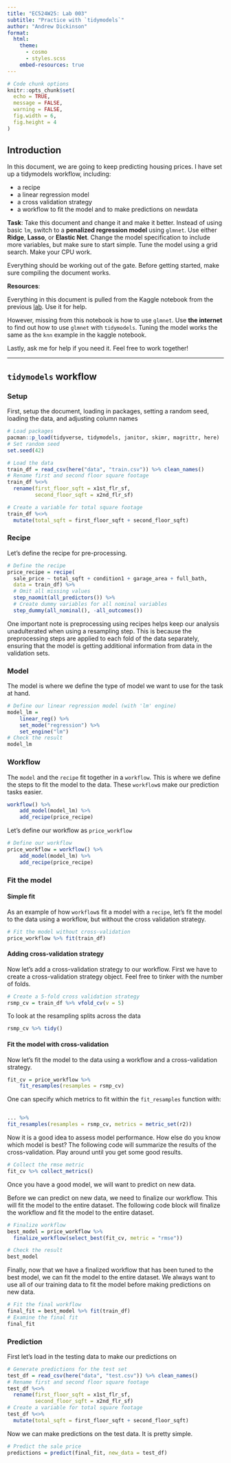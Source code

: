 ```yaml
---
title: "EC524W25: Lab 003"
subtitle: "Practice with `tidymodels`"
author: "Andrew Dickinson"
format: 
  html:
    theme: 
      - cosmo
      - styles.scss
    embed-resources: true
---
```


```r
# Code chunk options
knitr::opts_chunk$set(
  echo = TRUE,
  message = FALSE,
  warning = FALSE,
  fig.width = 6,
  fig.height = 4
)
```

## Introduction

In this document, we are going to keep predicting housing prices. I have set up a tidymodels workflow, including:

- a recipe
- a linear regression model
- a cross validation strategy
- a workflow to fit the model and to make predictions on newdata


**Task**: Take this document and change it and make it better. Instead of using basic `lm`, switch to a **penalized regression model** using `glmnet`. Use either **Ridge**, **Lasso**, or **Elastic Net**. Change the model specification to include more variables, but make sure to start simple. Tune the model using a grid search. Make your CPU work. 

Everything should be working out of the gate. Before getting started, make sure compiling the document works.

**Resources**:

Everything in this document is pulled from the Kaggle notebook from the previous [lab](https://www.kaggle.com/code/edwardarubin/intro-tidymodels-resampling). Use it for help.

However, missing from this notebook is how to use `glmnet`. Use **the internet** to find out how to use `glmnet` with `tidymodels`. Tuning the model works the same as the `knn` example in the kaggle notebook.

Lastly, ask me for help if you need it. Feel free to work together!


---

## `tidymodels` workflow

### Setup

First, setup the document, loading in packages, setting a random seed, loading the data, and adjusting column names

```r
# Load packages
pacman::p_load(tidyverse, tidymodels, janitor, skimr, magrittr, here)
# Set random seed
set.seed(42)

# Load the data
train_df = read_csv(here("data", "train.csv")) %>% clean_names()
# Rename first and second floor square footage
train_df %<>%
  rename(first_floor_sqft = x1st_flr_sf,
         second_floor_sqft = x2nd_flr_sf)

# Create a variable for total square footage
train_df %<>%
  mutate(total_sqft = first_floor_sqft + second_floor_sqft)

```

### Recipe

Let's define the recipe for pre-processing.

```r
# Define the recipe
price_recipe = recipe(
  sale_price ~ total_sqft + condition1 + garage_area + full_bath,
  data = train_df) %>%
  # Omit all missing values
  step_naomit(all_predictors()) %>%
  # Create dummy variables for all nominal variables
  step_dummy(all_nominal(), -all_outcomes())
```

One important note is preprocessing using recipes helps keep our analysis unadulterated when using a resampling step. This is because the preprocessing steps are applied to each fold of the data separately, ensuring that the model is getting additional information from data in the validation sets.

### Model

The model is where we define the type of model we want to use for the task at hand.

```r
# Define our linear regression model (with 'lm' engine)
model_lm = 
    linear_reg() %>%
    set_mode("regression") %>%
    set_engine("lm")
# Check the result
model_lm
```


### Workflow

The `model` and the `recipe` fit together in a `workflow`. This is where we define the steps to fit the model to the data. These `workflow`s make our prediction tasks easier.

```r
workflow() %>%
    add_model(model_lm) %>%
    add_recipe(price_recipe)
```

Let's define our workflow as `price_workflow`

```r
# Define our workflow
price_workflow = workflow() %>%
    add_model(model_lm) %>%
    add_recipe(price_recipe)
```


### Fit the model

#### Simple fit

As an example of how `workflow`s fit a model with a `recipe`, let's fit the model to the data using a workflow, but without the cross validation strategy.

```r
# Fit the model without cross-validation
price_workflow %>% fit(train_df)
```

#### Adding cross-validation strategy

Now let's add a cross-validation strategy to our workflow. First we have to create a cross-validation strategy object. Feel free to tinker with the number of folds.

```r
# Create a 5-fold cross validation strategy
rsmp_cv = train_df %>% vfold_cv(v = 5)
```

To look at the resampling splits across the data

```r
rsmp_cv %>% tidy()
```


#### Fit the model with cross-validation

Now let's fit the model to the data using a workflow and a cross-validation strategy.

```r
fit_cv = price_workflow %>%
    fit_resamples(resamples = rsmp_cv)
```

::: callout-tip
One can specify which metrics to fit within the `fit_resamples` function with:

```r

... %>%
fit_resamples(resamples = rsmp_cv, metrics = metric_set(r2))

```
:::


Now it is a good idea to assess model performance. How else do you know which model is best? The following code will summarize the results of the cross-validation. Play around until you get some good results.

```r
# Collect the rmse metric
fit_cv %>% collect_metrics()
```

Once you have a good model, we will want to predict on new data.

Before we can predict on new data, we need to finalize our workflow. This will fit the model to the entire dataset. The following code block will finalize the workflow and fit the model to the entire dataset. 

```r
# Finalize workflow
best_model = price_workflow %>%
  finalize_workflow(select_best(fit_cv, metric = "rmse"))

# Check the result
best_model
```

Finally, now that we have a finalized workflow that has been tuned to the best model, we can fit the model to the entire dataset. We always want to use all of our training data to fit the model before making predictions on new data.

```r
# Fit the final workflow
final_fit = best_model %>% fit(train_df)
# Examine the final fit
final_fit
```


### Prediction

First let's load in the testing data to make our predictions on

```r
# Generate predictions for the test set
test_df = read_csv(here("data", "test.csv")) %>% clean_names()
# Rename first and second floor square footage
test_df %<>%
  rename(first_floor_sqft = x1st_flr_sf,
         second_floor_sqft = x2nd_flr_sf)
# Create a variable for total square footage
test_df %<>%
  mutate(total_sqft = first_floor_sqft + second_floor_sqft)
```

Now we can make predictions on the test data. It is pretty simple.

```r
# Predict the sale price
predictions = predict(final_fit, new_data = test_df)
```